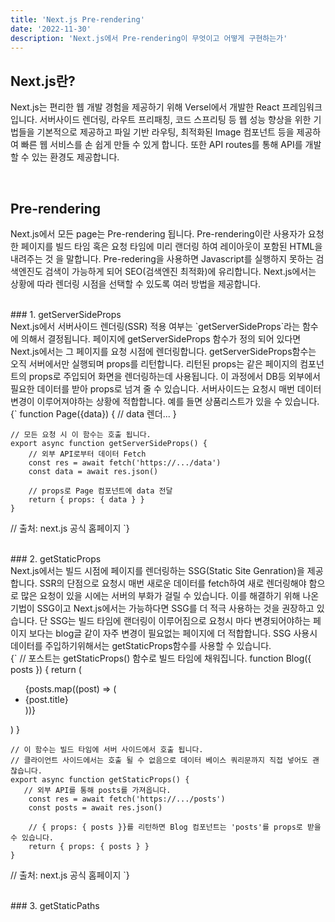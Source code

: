 ```yaml
---
title: 'Next.js Pre-rendering'
date: '2022-11-30'
description: 'Next.js에서 Pre-rendering이 무엇이고 어떻게 구현하는가'
---
```


## Next.js란?

Next.js는 편리한 웹 개발 경험을 제공하기 위해 Versel에서 개발한 React 프레임워크입니다. 서버사이드 렌더링, 라우트 프리패칭, 코드 스프리팅 등 웹 성능 향상을 위한 기법들을 기본적으로 제공하고 파일 기반 라우팅, 최적화된 Image 컴포넌트 등을 제공하여 빠른 웹 서비스를 손 쉽게 만들 수 있게 합니다. 또한 API routes를 통해 API를 개발할 수 있는 환경도 제공합니다.

<br />

## Pre-rendering

Next.js에서 모든 page는 Pre-rendering 됩니다. Pre-rendering이란 사용자가 요청한 페이지를 빌드 타임 혹은 요청 타임에 미리 랜더링 하여
레이아웃이 포함된 HTML을 내려주는 것 을 말합니다. Pre-redering을 사용하면 Javascript를 실행하지 못하는 검색엔진도 검색이 가능하게 되어
SEO(검색엔진 최적화)에 유리합니다. Next.js에서는 상황에 따라 렌더링 시점을 선택할 수 있도록 여러 방법을 제공합니다.

<br />
### 1. getServerSideProps
<br />
Next.js에서 서버사이드 렌더링(SSR) 적용 여부는 `getServerSideProps`라는 함수에 의해서
결정됩니다. 페이지에 getServerSideProps 함수가 정의 되어 있다면 Next.js에서는 그
페이지를 요청 시점에 렌더링합니다. getServerSideProps함수는 오직 서버에서만 실행되며
props를 리턴합니다. 리턴된 props는 같은 페이지의 컴포넌트의 props로 주입되어 화면을
렌더링하는데 사용됩니다. 이 과정에서 DB등 외부에서 필요한 데이터를 받아 props로 넘겨
줄 수 있습니다. 서버사이드는 요청시 매번 데이터 변경이 이루어져야하는 상황에 적합합니다.
예를 들면 상품리스트가 있을 수 있습니다.

<br />
<CodeBlock>
  {`
    function Page({data}) {
    // data 렌더...
    }

    // 모든 요청 시 이 함수는 호출 됩니다.
    export async function getServerSideProps() {
        // 외부 API로부터 데이터 Fetch
        const res = await fetch('https://.../data')
        const data = await res.json()

        // props로 Page 컴포넌트에 data 전달
        return { props: { data } }
    }


// 출처: next.js 공식 홈페이지
`}

</CodeBlock>

<br />
### 2. getStaticProps
<br />
Next.js에서는 빌드 시점에 페이지를 렌더링하는 SSG(Static Site Genration)을 제공합니다.
SSR의 단점으로 요청시 매번 새로운 데이터를 fetch하여 새로 렌더링해야 함으로 많은
요청이 있을 시에는 서버의 부화가 걸릴 수 있습니다. 이를 해결하기 위해 나온 기법이
SSG이고 Next.js에서는 가능하다면 SSG를 더 적극 사용하는 것을 권장하고 있습니다. 단
SSG는 빌드 타임에 랜더링이 이루어짐으로 요청시 마다 변경되어야하는 페이지 보다는
blog글 같이 자주 변경이 필요없는 페이지에 더 적합합니다. SSG 사용시 데이터를 주입하기위해서는
getStaticProps함수를 사용할 수 있습니다.
<br />
<CodeBlock>
  {`
    // 포스트는 getStaticProps() 함수로 빌드 타임에 채워집니다.
    function Blog({ posts }) {
      return (
        <ul>
          {posts.map((post) => (
            <li>{post.title}</li>
          ))}
        </ul>
      )
    }

    // 이 함수는 빌드 타임에 서버 사이드에서 호출 됩니다.
    // 클라이언트 사이드에서는 호출 될 수 없음으로 데이터 베이스 쿼리문까지 직접 넣어도 괜찮습니다.
    export async function getStaticProps() {
       // 외부 API를 통해 posts를 가져옵니다.
        const res = await fetch('https://.../posts')
        const posts = await res.json()

        // { props: { posts }}를 리턴하면 Blog 컴포넌트는 'posts'를 props로 받을 수 있습니다.
        return { props: { posts } }
    }


// 출처: next.js 공식 홈페이지
`}

</CodeBlock>
<br />
### 3. getStaticPaths
<br />
